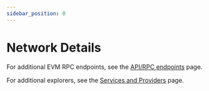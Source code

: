 ```yaml
---
sidebar_position: 0
---
```



# Network Details

<NetworkDetails />

For additional EVM RPC endpoints, see the [API/RPC endpoints](/reference/api)
page.

For additional explorers, see the [Services and Providers](/reference/services)
page.
